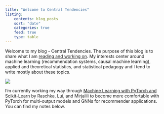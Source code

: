 ```yaml
---
title: "Welcome to Central Tendencies"
listing: 
    contents: blog_posts
    sort: "date"
    categories: true 
    feed: true
    type: table
---
```


Welcome to my blog - Central Tendencies. 
The purpose of this blog is to share what I am [reading and working on](blog_scroll.qmd). 
My interests center around machine learning (recommendation systems, causal machine learning), applied and theoretical statistics, and statistical pedagogy and I tend to write mostly about these topics.

![](../images/dist_shift.png){fig-align="center"}



I'm currently working my way through [Machine Learning with PyTorch and Scikit-Learn](https://sebastianraschka.com/blog/2022/ml-pytorch-book.htmla)  by Raschka, Lui, and Mirjalili to become more comfortable with PyTorch for multi-output models and GNNs for recommender applications. 
You can find my notes below. 